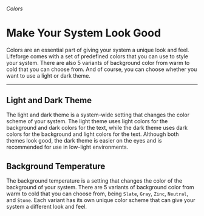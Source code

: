 
###### Colors
# Make Your System Look Good

Colors are an essential part of giving your system a unique look and feel. Lifeforge comes with a set of predefined colors that you can use to style your system. There are also 5 variants of background color from warm to cold that you can choose from. And of course, you can choose whether you want to use a light or dark theme.

---

## Light and Dark Theme

The light and dark theme is a system-wide setting that changes the color scheme of your system. The light theme uses light colors for the background and dark colors for the text, while the dark theme uses dark colors for the background and light colors for the text. Although both themes look good, the dark theme is easier on the eyes and is recommended for use in low-light environments.
<LightDarkMode />

## Background Temperature

The background temperature is a setting that changes the color of the background of your system. There are 5 variants of background color from warm to cold that you can choose from, being <code>Slate</code>, <code>Gray</code>, <code>Zinc</code>, <code>Neutral</code>, and <code>Stone</code>. Each variant has its own unique color scheme that can give your system a different look and feel.
<BGTemp />